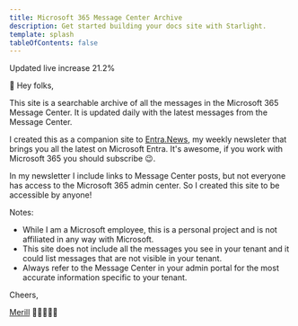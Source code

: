 ```yaml
---
title: Microsoft 365 Message Center Archive
description: Get started building your docs site with Starlight.
template: splash
tableOfContents: false
---
```





 <div className="mx-auto space-y-12">
    <div className="flex flex-wrap items-center justify-center gap-6">
      <Badge>Updated</Badge>
      <Badge icon={RiRecordCircleFill}>live</Badge>
      <BadgeDelta deltaType="increase" isIncreasePositive={true} />
      <BadgeDelta deltaType="increase" isIncreasePositive={true}>
        increase
      </BadgeDelta>
      <BadgeDelta deltaType="moderateDecrease" isIncreasePositive={true}>
        21.2%
      </BadgeDelta>
    </div>
  </div>

👋 Hey folks,

This site is a searchable archive of all the messages in the Microsoft 365 Message Center. It is updated daily with the latest messages from the Message Center.

I created this as a companion site to [Entra.News](https://entra.news), my weekly newsleter that brings you all the latest on Microsoft Entra. It's awesome, if you work with Microsoft 365 you should subscribe 😉.

In my newsletter I include links to Message Center posts, but not everyone has access to the Microsoft 365 admin center. So I created this site to be accessible by anyone!

Notes:

* While I am a Microsoft employee, this is a personal project and is not affiliated in any way with Microsoft.
* This site does not include all the messages you see in your tenant and it could list messages that are not visible in your tenant.
* Always refer to the Message Center in your admin portal for the most accurate information specific to your tenant.

Cheers,

[Merill](https://linkedin.com/in/merill) 👨‍💻🦘🇦🇺


<MessagesTable />
 
